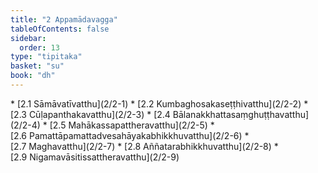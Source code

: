 ```yaml
---
title: "2 Appamādavagga"
tableOfContents: false
sidebar:
  order: 13
type: "tipitaka"
basket: "su"
book: "dh"
---
```



<DynamicBreadcrumb />



<TableOfContents book="dh" section="2">
* [2.1 Sāmāvatīvatthu](2/2-1)
* [2.2 Kumbaghosakaseṭṭhivatthu](2/2-2)
* [2.3 Cūḷapanthakavatthu](2/2-3)
* [2.4 Bālanakkhattasaṃghuṭṭhavatthu](2/2-4)
* [2.5 Mahākassapattheravatthu](2/2-5)
* [2.6 Pamattāpamattadvesahāyakabhikkhuvatthu](2/2-6)
* [2.7 Maghavatthu](2/2-7)
* [2.8 Aññatarabhikkhuvatthu](2/2-8)
* [2.9 Nigamavāsitissattheravatthu](2/2-9)
</TableOfContents>